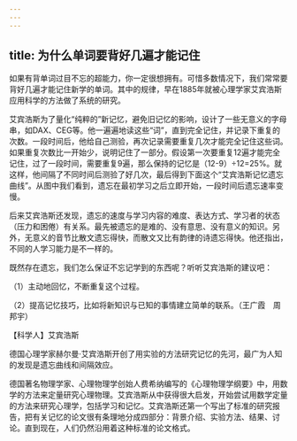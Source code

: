 ```yaml
---
---
---
```

title: 为什么单词要背好几遍才能记住
---






如果有背单词过目不忘的超能力，你一定很想拥有。可惜多数情况下，我们常常要背好几遍才能记住新学的单词。其中的规律，早在1885年就被心理学家艾宾浩斯应用科学的方法做了系统的研究。

艾宾浩斯为了量化“纯粹的”新记忆，避免旧记忆的影响，设计了一些无意义的字母串，如DAX、CEG等。他一遍遍地读这些“词”，直到完全记住，并记录下重复的次数。一段时间后，他给自己测验，再次记录需要重复几次才能完全记住这些词。如果重复次数比一开始少，说明记住了一部分。假设第一次要重复12遍才能完全记住，过了一段时间，需要重复9遍，那么保持的记忆是（12-9）÷12=25%。就这样，他间隔了不同时间后测验了好几次，最后得到下面这个“艾宾浩斯记忆遗忘曲线”。从图中我们看到，遗忘在最初学习之后立即开始，一段时间后遗忘速率变慢。

后来艾宾浩斯还发现，遗忘的速度与学习内容的难度、表达方式、学习者的状态（压力和困倦）有关系。最先被遗忘的是难的、没有意思、没有意义的知识。另外，无意义的音节比散文遗忘得快，而散文又比有韵律的诗遗忘得快。他还指出，不同的人学习能力是不一样的。

既然存在遗忘，我们怎么保证不忘记学到的东西呢？听听艾宾浩斯的建议吧：

（1）主动地回忆，不断重复这个过程。

（2）提高记忆技巧，比如将新知识与已知的事情建立简单的联系。（王广霞　周邦宇）





【科学人】艾宾浩斯

德国心理学家赫尔曼·艾宾浩斯开创了用实验的方法研究记忆的先河，最广为人知的发现是遗忘曲线和间隔效应。

德国著名物理学家、心理物理学创始人费希纳编写的《心理物理学纲要》中，用数学的方法来定量研究心理物理。艾宾浩斯从中获得很大启发，开始尝试用数学定量的方法来研究心理学，包括学习和记忆。艾宾浩斯还第一个写出了标准的研究报告，把有关记忆的论文很有条理地分成四部分：背景介绍、实验方法、结果、讨论。直到现在，人们仍然沿用着这种标准的论文格式。